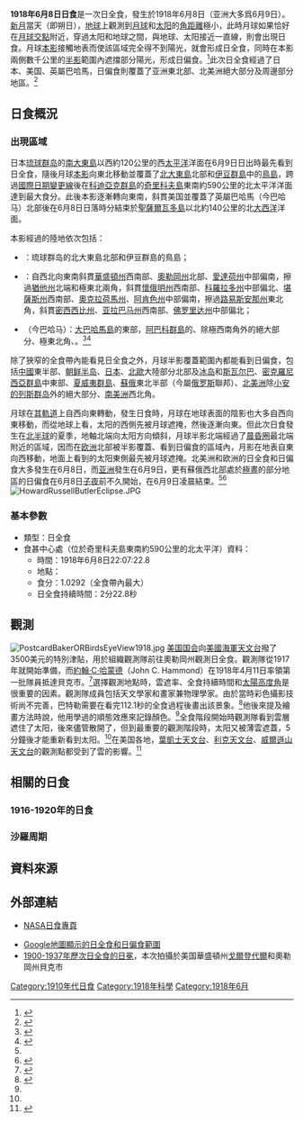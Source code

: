 {{NoteTA
|G1=Toponym
|G2=USState
|1=zh-cn:斯瓦尔巴; zh-tw:斯瓦巴
}}
{{Infobox Solar eclipse
| Year        = 1918
| Month       = 6
| Day         = 8
| Type        = 日全食
| Image       = SE1918Jun08T.png
| Image size  = 200px
| Image intro = 1918年6月8日日全食路徑圖
  <!--   日食資料   -->
| Gamma       = 0.4658
| Mag         = 1.0292
| Saros       = 126
| Saros total = 72
| Saros seq   = 42
  <!--     食甚     -->
| Duration    = 2分22.8秒
| Location    = [[奇里科夫島|奇里科夫島]]東南約590公里的北[[太平洋|太平洋]]
| Coords      = {{coord|50|50.9|N|152|1.6|W}}
| Width       = 112.0公里
  <!--   開始時間   -->
| Partial     = 
| Start type  = 
| Centre      = 
| Greatest    = 22:07:22.8
  <!--     倒數     -->
| hour        = 22
| minute      = 07
| second      = 22
| Duration_s  = 
}}
'''1918年6月8日日食'''是一次日全食，發生於1918年6月8日（亚洲大多爲6月9日）。[[新月|新月]]當天（即朔日），[[地球|地球]]上觀測到[[月球|月球]]和[[太阳|太阳]]的[[角距離|角距離]]極小，此時月球如果恰好在[[月球交點|月球交點]]附近，穿過太阳和地球之間，與地球、太阳接近一直線，則會出現日食。月球[[本影|本影]]接觸地表而使該區域完全得不到陽光，就會形成日全食，同時在本影兩側數千公里的[[半影|半影]]範圍內遮擋部分陽光，形成日偏食。<ref name="astron">{{cite web|author=樊忠玉|title=日（月）食|url=http://www.astron.ac.cn/bencandy-51-1630-1.htm|publisher=中国天文科普网|accessdate=2016-04-10|archive-date=2014-09-17|archive-url=https://web.archive.org/web/20140917080048/http://www.astron.ac.cn/bencandy-51-1630-1.htm|dead-url=no}}</ref>此次日全食經過了日本、美国、英屬巴哈馬，日偏食則覆蓋了亚洲東北部、北美洲絕大部分及周邊部分地區。<ref name="NASAGIF">{{cite web|author=Fred Espenak|title=Total Solar Eclipse of 1918 Jun 08|url=http://eclipse.gsfc.nasa.gov/SEplot/SEplot1901/SE1918Jun08T.GIF|publisher=NASA Eclipse Web Site|accessdate=2016-04-10|archive-date=2020-10-23|archive-url=https://web.archive.org/web/20201023073341/https://eclipse.gsfc.nasa.gov/SEplot/SEplot1901/SE1918Jun08T.GIF|dead-url=no}}{{en}}</ref>

== 日食概況 ==
=== 出現區域 ===
日本[[琉球群岛|琉球群岛]]的[[南大東島|南大東島]]以西約120公里的西[[太平洋|太平洋]]洋面在6月9日日出時最先看到日全食，隨後月球[[本影|本影]]向東北移動並覆蓋了[[北大東島|北大東島]]北部和[[伊豆群島|伊豆群島]]中的[[鳥島_(伊豆群島)|鳥島]]，跨過[[國際日期變更線|國際日期變更線]]後在[[科迪亞克群島|科迪亞克群島]]的[[奇里科夫島|奇里科夫島]]東南約590公里的北太平洋洋面達到最大食分。此後本影逐漸轉向東南，斜貫美国並覆蓋了英屬巴哈馬（今巴哈马）北部後在6月8日日落時分結束於[[聖薩爾瓦多島|聖薩爾瓦多島]]以北約140公里的北[[大西洋|大西洋]]洋面。

本影經過的陸地依次包括：
*{{JPN-EMP}}：琉球群岛的北大東島北部和伊豆群島的鳥島；
*{{flag|USA|1912}}：自西北向東南斜貫[[華盛頓州|華盛頓州]]西南部、[[奧勒岡州|奧勒岡州]]北部、[[愛達荷州|愛達荷州]]中部偏南，擦過[[猶他州|猶他州]]北端和極東北兩角，斜貫[[懷俄明州|懷俄明州]]西南部、[[科羅拉多州|科羅拉多州]]中部偏北、[[堪薩斯州|堪薩斯州]]西南部、[[奧克拉荷馬州|奧克拉荷馬州]]、[[阿肯色州|阿肯色州]]中部偏南，擦過[[路易斯安那州|路易斯安那州]]東北角，斜貫[[密西西比州|密西西比州]]、[[亚拉巴马州|亚拉巴马州]]西南部、[[佛罗里达州|佛罗里达州]]中部偏北；
*{{flag|BHS|1904|name=英屬巴哈馬}}（今巴哈马）：[[大巴哈馬島|大巴哈馬島]]的{{link-en|東大巴哈馬區|East Grand Bahama}}東部，[[阿巴科群島|阿巴科群島]]的{{link-en|北阿巴科區|North Abaco}}、{{link-en|中阿巴科區|Central Abaco}}除極西南角外的絕大部分、{{link-en|南阿巴科區|South Abaco}}極東北角、{{link-en|希望鎮|Hope Town}}。<ref>{{cite web|author=Fred Espenak|title=Total Solar Eclipse of 1918 Jun 08 - Google Maps and Solar Eclipse Paths|url=http://eclipse.gsfc.nasa.gov/SEgoogle/SEgoogle1901/SE1918Jun08Tgoogle.html|publisher=NASA Eclipse Web Site|accessdate=2016-04-10|archive-date=2020-12-05|archive-url=https://web.archive.org/web/20201205065400/https://eclipse.gsfc.nasa.gov/SEgoogle/SEgoogle1901/SE1918Jun08Tgoogle.html|dead-url=no}}{{en}}</ref><ref>{{cite web|author=Xavier M. Jubier|title=Eclipse Totale de Soleil du 8 juin 1918 - Cartographie Interactive Google (1918 June 8 Total Solar Eclipse - Interactive Google Map)|url=http://xjubier.free.fr/site_pages/solar_eclipses/xSE_GoogleMap3.php?Ecl=+19180608|accessdate=2016-04-10|archive-date=2019-11-15|archive-url=https://web.archive.org/web/20191115070115/http://xjubier.free.fr/site_pages/solar_eclipses/xSE_GoogleMap3.php?Ecl=+19180608|dead-url=no}}{{fr}}{{en}}</ref>

除了狹窄的全食帶內能看見日全食之外，月球半影覆蓋範圍內都能看到日偏食，包括[[中國|中國]]東半部、[[朝鲜半岛|朝鲜半岛]]、[[日本|日本]]、[[北歐|北歐]]大陸部分北部及[[冰岛|冰岛]]和[[斯瓦尔巴|斯瓦尔巴]]、[[密克羅尼西亞群島|密克羅尼西亞群島]]中東部、[[夏威夷群島|夏威夷群島]]、[[俄罗斯苏维埃联邦社会主义共和国|蘇俄]]東北半部（今屬[[俄罗斯|俄罗斯]]聯邦）、[[北美洲|北美洲]]除[[小安的列斯群岛|小安的列斯群岛]]外的絕大部分、[[南美洲|南美洲]]西北角。

月球在[[月球軌道|其軌道]]上自西向東轉動，發生日食時，月球在地球表面的陰影也大多自西向東移動，而從地球上看，太阳的西側先被月球遮掩，然後逐漸向東。但此次日食發生在[[北半球|北半球]]的夏季，地軸北端向太阳方向傾斜，月球半影北端經過了[[晨昏圈|晨昏圈]]最北端附近的區域，因而在[[欧洲|欧洲]]北部被半影覆蓋、看到日偏食的區域內，月影在地表自東向西移動，地面上看到的太阳東側最先被月球遮掩。北美洲和欧洲的日全食和日偏食大多發生在6月8日，而[[亚洲|亚洲]]發生在6月9日，更有蘇俄西北部處於[[極晝|極晝]]的部分地區的日偏食在6月8日[[子夜|子夜]]前不久開始，在6月9日凌晨結束。<ref name="NASAGIF"/><ref>{{cite web|author=Fred Espenak|title=Catalog of Solar Eclipses (1901 to 2000)|url=http://eclipse.gsfc.nasa.gov/SEcat5/SE1901-2000.html|publisher=NASA Eclipse Web Site|accessdate=2016-04-10|archive-date=2017-12-28|archive-url=https://web.archive.org/web/20171228100215/https://eclipse.gsfc.nasa.gov/SEcat5/SE1901-2000.html|dead-url=no}}{{en}}</ref>
[[File:HowardRussellButlerEclipse.JPG|thumb]]

=== 基本參數 ===
{{NoteUTC}}
* 類型：日全食
* 食甚中心處（位於奇里科夫島東南約590公里的北太平洋）資料：
** 時間：1918年6月8日22:07:22.8
** 地點：{{coord|50|50.9|N|152|1.6|W}}
** 食分：1.0292（全食帶內最大）
** 日全食持續時間：2分22.8秒

== 觀測 ==
[[File:PostcardBakerORBirdsEyeView1918.jpg|thumb]]
[[美国国会|美国国会]]向[[美國海軍天文台|美國海軍天文台]]撥了3500美元的特別津貼，用於組織觀測隊前往奧勒岡州{{link-en|貝克市 (奧勒岡州)|Baker City, Oregon|貝克市}}觀測日全食。觀測隊從1917年就開始準備，而[[約翰·C·哈蒙德|約翰·C·哈蒙德]]（John C. Hammond）在1918年4月11日率領第一批隊員抵達貝克市。<ref name="popular">{{cite journal|last=Hammond|first=J.C.|title=The Naval Observatory eclipse expedition, June 8, 1918|url=https://archive.org/details/sim_popular-astronomy_1919-01_27_1/page/n2|journal=Popular Astronomy|year=1919|volume=27|issue=1|bibcode=1919PA.....27....1H |page=1|accessdate=2016-04-13}}{{en}}</ref>選擇觀測地點時，雲遮率、全食持續時間和[[太陽高度角|太陽高度角]]是很重要的因素。觀測隊成員包括天文學家{{link-en|塞繆爾·阿爾弗雷德·米切爾|Samuel Alfred Mitchell}}和畫家兼物理學家{{link-en|霍華德·拉塞爾·巴特勒|Howard Russell Butler}}。由於當時彩色攝影技術尚不完善，巴特勒需要在看完112.1秒的全食過程後畫出該景象。<ref name="lawrence">{{cite journal|last=Lawrence|first=Jenny|author2=Richard Milner |title=A Forgotten Cosmic Designer|journal=Natural History|date=2000-02}}{{en}}</ref>他後來提及繪畫方法時說，他用學過的順態效應來記錄顏色。<ref name="lawrence" />全食階段開始時觀測隊看到雲層遮住了太阳，後來儘管散開了，但到最重要的觀測階段時，太阳又被薄雲遮蓋，5分鐘後才能重新看到太阳。<ref name="popular" />在美国各地，[[葉凱士天文台|葉凱士天文台]]、[[利克天文台|利克天文台]]、[[威爾遜山天文台|威爾遜山天文台]]的觀測點都受到了雲的影響。<ref>{{cite journal|title=Total Solar Eclipse of June 8, 1918|journal=Nature |date=1918-10-03|pages=89–90 | doi = 10.1038/102089a0|volume=102|issue=2553|bibcode = 1918Natur.102...89.|accessdate=2016-04-13}}{{en}}</ref>

== 相關的日食 ==
=== 1916-1920年的日食 ===
{{Solar eclipse set 1916-1920}}

=== 沙羅周期 ===
{{Solar Saros series 126}}

== 資料來源 ==
{{reflist}}

== 外部連結 ==
{{Commons cat|Solar eclipse of 1918 June 8}}
{{日食主題}}
* [http://eclipse.gsfc.nasa.gov/solar.html NASA日食專頁]{{Wayback|url=http://eclipse.gsfc.nasa.gov/solar.html |date=20190108200537 }}{{en}}
{{Solar eclipse NASA reference|1901/SE1918Jun08T}}
* [http://xjubier.free.fr/site_pages/solar_eclipses/xSE_GoogleMap3.php?Ecl=+19180608 Google地圖顯示的日全食和日偏食範圍]{{Wayback|url=http://xjubier.free.fr/site_pages/solar_eclipses/xSE_GoogleMap3.php?Ecl=+19180608 |date=20191115070115 }}{{fr}}{{en}}
* [http://xjubier.free.fr/site_pages/solar_eclipses/Solar_Corona_Shape_pg02.html 1900-1937年歷次日全食的日冕]{{Wayback|url=http://xjubier.free.fr/site_pages/solar_eclipses/Solar_Corona_Shape_pg02.html |date=20190609150216 }}，本次拍攝於美国華盛頓州[[戈爾登代爾_(華盛頓州)|戈爾登代爾]]和奧勒岡州貝克市{{fr}}{{en}}

{{Solar eclipses
|nature=日全食
|previous=[[1917年12月14日日食|1917年12月14日日食]]|natureprevious=日環食
|previoussamenature=[[1916年2月3日日食|1916年2月3日日食]]
|next=[[1918年12月3日日食|1918年12月3日日食]]|naturenext=日環食
|nextsamenature=[[1919年5月29日日食|1919年5月29日日食]]
}}
{{日食}}

[[Category:1910年代日食|Category:1910年代日食]]
[[Category:1918年科學|Category:1918年科學]]
[[Category:1918年6月|Category:1918年6月]]